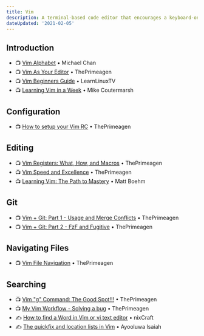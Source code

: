 ```yaml
---
title: Vim
description: A terminal-based code editor that encourages a keyboard-only workflow.
dateUpdated: '2021-02-05'
---
```


## Introduction

- 📺 [Vim Alphabet](https://m.youtube.com/playlist?list=PLnc_NxpmOxaNqdGvUg8RBi8ZTaZGPdqBD) • Michael Chan
- 📺 [Vim As Your Editor](https://m.youtube.com/playlist?list=PLm323Lc7iSW_wuxqmKx_xxNtJC_hJbQ7R) • ThePrimeagen
- 📺 [Vim Beginners Guide](https://m.youtube.com/playlist?list=PLT98CRl2KxKHy4A5N70jMRYAROzzC2a6x) • LearnLinuxTV
- 📺 [Learning Vim in a Week](https://m.youtube.com/watch?v=_NUO4JEtkDw) • Mike Coutermarsh

## Configuration

- 📺 [How to setup your Vim RC](https://m.youtube.com/watch?v=DogKdiRx7ls) • ThePrimeagen

## Editing

- 📺 [Vim Registers: What, How, and Macros](https://m.youtube.com/watch?v=Q5eDxR7bU2k) • ThePrimeagen
- 📺 [Vim Speed and Excellence](https://m.youtube.com/watch?v=tCktGgPQ3D0) • ThePrimeagen
- 📺 [Learning Vim: The Path to Mastery](https://m.youtube.com/watch?v=SZ-xHGD7sMc) • Matt Boehm

## Git

- 📺 [Vim + Git: Part 1 - Usage and Merge Conflicts](https://m.youtube.com/watch?v=PO6DxfGPQvw) • ThePrimeagen
- 📺 [Vim + Git: Part 2 - FzF and Fugitive](https://m.youtube.com/watch?v=73RulF4Md4Q) • ThePrimeagen

## Navigating Files

- 📺 [Vim File Navigation](https://m.youtube.com/watch?v=8PnNeIoZwx0) • ThePrimeagen

## Searching

- 📺 [Vim "g" Command: The Good Spot!!!](https://m.youtube.com/watch?v=CN8p9iL7PPI) • ThePrimeagen
- 📺 [My Vim Workflow - Solving a bug](https://m.youtube.com/watch?v=-I1b8BINyEw) • ThePrimeagen
- ✍️ [How to find a Word in Vim or vi text editor](https://www.cyberciti.biz/faq/find-a-word-in-vim-or-vi-text-editor/) • nixCraft
- ✍️ [The quickfix and location lists in Vim](https://freshman.tech/vim-quickfix-and-location-list/) • Ayooluwa Isaiah
